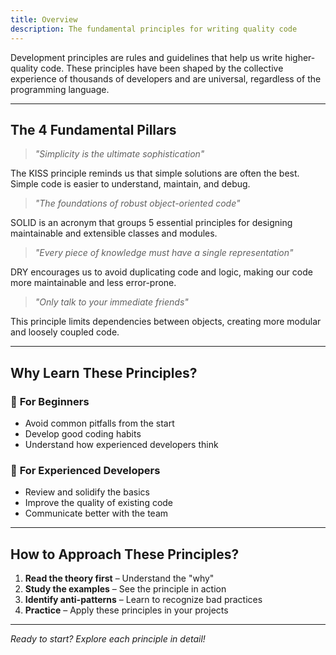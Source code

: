 ```yaml
---
title: Overview
description: The fundamental principles for writing quality code
---
```


Development principles are rules and guidelines that help us write higher-quality code. These principles have been shaped by the collective experience of thousands of developers and are universal, regardless of the programming language.

---

## The 4 Fundamental Pillars

> *"Simplicity is the ultimate sophistication"*
<Card title="1. KISS - Keep It Simple, Stupid">
    The KISS principle reminds us that simple solutions are often the best. Simple code is easier to understand, maintain, and debug.
</Card>

> *"The foundations of robust object-oriented code"*
<Card title="2. SOLID - The 5 OOP Principles">
    SOLID is an acronym that groups 5 essential principles for designing maintainable and extensible classes and modules.
</Card>

> *"Every piece of knowledge must have a single representation"*
<Card title="3. DRY - Don't Repeat Yourself">
    DRY encourages us to avoid duplicating code and logic, making our code more maintainable and less error-prone.
</Card>

> *"Only talk to your immediate friends"*
<Card title="4. Law of Demeter">
    This principle limits dependencies between objects, creating more modular and loosely coupled code.
</Card>

---

## Why Learn These Principles?

### 🎯 **For Beginners**
- Avoid common pitfalls from the start
- Develop good coding habits
- Understand how experienced developers think

### 🚀 **For Experienced Developers**
- Review and solidify the basics
- Improve the quality of existing code
- Communicate better with the team

---

## How to Approach These Principles?

1. **Read the theory first** – Understand the "why"
2. **Study the examples** – See the principle in action
3. **Identify anti-patterns** – Learn to recognize bad practices
4. **Practice** – Apply these principles in your projects

---
*Ready to start? Explore each principle in detail!*